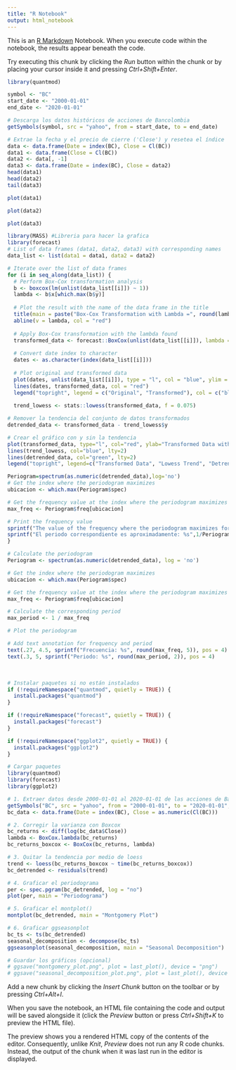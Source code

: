 ```yaml
---
title: "R Notebook"
output: html_notebook
---
```


This is an [R Markdown](http://rmarkdown.rstudio.com) Notebook. When you execute code within the notebook, the results appear beneath the code.

Try executing this chunk by clicking the *Run* button within the chunk or by placing your cursor inside it and pressing *Ctrl+Shift+Enter*.

```r
library(quantmod)

symbol <- "BC"
start_date <- "2000-01-01"
end_date <- "2020-01-01"

# Descarga los datos históricos de acciones de Bancolombia
getSymbols(symbol, src = "yahoo", from = start_date, to = end_date)

# Extrae la fecha y el precio de cierre ('Close') y resetea el índice
data <- data.frame(Date = index(BC), Close = Cl(BC))
data1 <- data.frame(Close = Cl(BC))
data2 <- data[, -1]
data3 <- data.frame(Date = index(BC), Close = data2)
head(data1)
head(data2)
tail(data3)
```

```r
plot(data1)
```

```r
plot(data2)
```

```r
plot(data3)
```

```r
library(MASS) #Libreria para hacer la grafica
library(forecast)
# List of data frames (data1, data2, data3) with corresponding names
data_list <- list(data1 = data1, data2 = data2)

# Iterate over the list of data frames
for (i in seq_along(data_list)) {
  # Perform Box-Cox transformation analysis
  b <- boxcox(lm(unlist(data_list[[i]]) ~ 1))
  lambda <- b$x[which.max(b$y)]
  
  # Plot the result with the name of the data frame in the title
  title(main = paste("Box-Cox Transformation with Lambda =", round(lambda, 3), "for", names(data_list)[i]))
  abline(v = lambda, col = "red")
  
  # Apply Box-Cox transformation with the lambda found
  transformed_data <- forecast::BoxCox(unlist(data_list[[i]]), lambda = lambda)
  
  # Convert date index to character
  dates <- as.character(index(data_list[[i]]))
  
  # Plot original and transformed data
  plot(dates, unlist(data_list[[i]]), type = "l", col = "blue", ylim = range(c(unlist(data_list[[i]]), transformed_data)), xlab = "Date", ylab = "Value", main = paste("Data and Transformed Data for", names(data_list)[i]))
  lines(dates, transformed_data, col = "red")
  legend("topright", legend = c("Original", "Transformed"), col = c("blue", "red"), lty = 1)
  
  trend_lowess <- stats::lowess(transformed_data, f = 0.075)

# Remover la tendencia del conjunto de datos transformados
detrended_data <- transformed_data - trend_lowess$y

# Crear el gráfico con y sin la tendencia
plot(transformed_data, type="l", col="red", ylab="Transformed Data with Trend", main=paste("Original Data, Lowess Trend, and Detrended Data", names(data_list)[i]), ylim=c(-8, max(transformed_data)))
lines(trend_lowess, col="blue", lty=2)
lines(detrended_data, col="green", lty=2)
legend("topright", legend=c("Transformed Data", "Lowess Trend", "Detrended Data"), col=c("red", "blue", "green"))

Periogram=spectrum(as.numeric(detrended_data),log='no')
# Get the index where the periodogram maximizes
ubicacion <- which.max(Periogram$spec)

# Get the frequency value at the index where the periodogram maximizes
max_freq <- Periogram$freq[ubicacion]

# Print the frequency value
sprintf("The value of the frequency where the periodogram maximizes for the series is: %s", max_freq)
sprintf("El periodo correspondiente es aproximadamente: %s",1/Periogram$freq[ubicacion])
}

```

```r
# Calculate the periodogram
Periogram <- spectrum(as.numeric(detrended_data), log = 'no')

# Get the index where the periodogram maximizes
ubicacion <- which.max(Periogram$spec)

# Get the frequency value at the index where the periodogram maximizes
max_freq <- Periogram$freq[ubicacion]

# Calculate the corresponding period
max_period <- 1 / max_freq

# Plot the periodogram

# Add text annotation for frequency and period
text(.27, 4.5, sprintf("Frecuencia: %s", round(max_freq, 5)), pos = 4)
text(.3, 5, sprintf("Periodo: %s", round(max_period, 2)), pos = 4)


```

 

```r
# Instalar paquetes si no están instalados
if (!requireNamespace("quantmod", quietly = TRUE)) {
  install.packages("quantmod")
}

if (!requireNamespace("forecast", quietly = TRUE)) {
  install.packages("forecast")
}

if (!requireNamespace("ggplot2", quietly = TRUE)) {
  install.packages("ggplot2")
}

# Cargar paquetes
library(quantmod)
library(forecast)
library(ggplot2)

# 1. Extraer datos desde 2000-01-01 al 2020-01-01 de las acciones de Bancolombia (BC) con quantmod
getSymbols("BC", src = "yahoo", from = "2000-01-01", to = "2020-01-01", auto.assign = TRUE)
bc_data <- data.frame(Date = index(BC), Close = as.numeric(Cl(BC)))

# 2. Corregir la varianza con Boxcox
bc_returns <- diff(log(bc_data$Close))
lambda <- BoxCox.lambda(bc_returns)
bc_returns_boxcox <- BoxCox(bc_returns, lambda)

# 3. Quitar la tendencia por medio de loess
trend <- loess(bc_returns_boxcox ~ time(bc_returns_boxcox))
bc_detrended <- residuals(trend)

# 4. Graficar el periodograma
per <- spec.pgram(bc_detrended, log = "no")
plot(per, main = "Periodograma")

# 5. Graficar el montplot()
montplot(bc_detrended, main = "Montgomery Plot")

# 6. Graficar ggseasonplot
bc_ts <- ts(bc_detrended)
seasonal_decomposition <- decompose(bc_ts)
ggseasonplot(seasonal_decomposition, main = "Seasonal Decomposition")

# Guardar los gráficos (opcional)
# ggsave("montgomery_plot.png", plot = last_plot(), device = "png")
# ggsave("seasonal_decomposition_plot.png", plot = last_plot(), device = "png")


```

Add a new chunk by clicking the *Insert Chunk* button on the toolbar or by pressing *Ctrl+Alt+I*.

When you save the notebook, an HTML file containing the code and output will be saved alongside it (click the *Preview* button or press *Ctrl+Shift+K* to preview the HTML file).

The preview shows you a rendered HTML copy of the contents of the editor. Consequently, unlike *Knit*, *Preview* does not run any R code chunks. Instead, the output of the chunk when it was last run in the editor is displayed.
